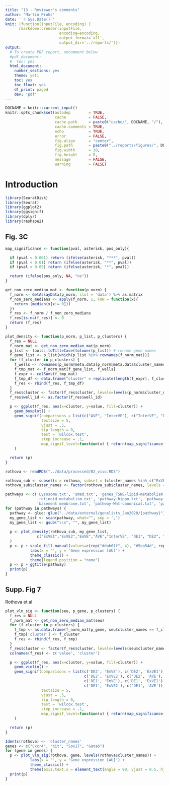 ```yaml
---
title: "13 - Reviewer's comments"
author: "Martin Proks"
date: '`r Sys.Date()`'
knit: (function(inputFile, encoding) { 
      rmarkdown::render(inputFile,
                        encoding=encoding,
                        output_format='all',
                        output_dir='../reports/')})
output:
  # To create PDF report, uncomment below
  #pdf_document:
  #  toc: yes
  html_document:
    number_sections: yes
    theme: yeti
    toc: yes
    toc_float: yes
    df_print: paged
    dev: 'pdf'
---
```


```r
DOCNAME = knitr::current_input()
knitr::opts_chunk$set(autodep        = TRUE,
                      cache          = FALSE,
                      cache.path     = paste0("cache/", DOCNAME, "/"),
                      cache.comments = TRUE,
                      echo           = TRUE,
                      error          = FALSE,
                      fig.align      = "center",
                      fig.path       = paste0("../reports/figures/", DOCNAME, "/"),
                      fig.width      = 10,
                      fig.height     = 8,
                      message        = FALSE,
                      warning        = FALSE)
```

# Introduction

```r
library(SeuratDisk)
library(Seurat)
library(ggplot2)
library(ggsignif)
library(dplyr)
library(reshape2)
```

## Fig. 3C

```r
map_significance <- function(pval, asterisk, pos_only){

  if (pval < 0.001) return (ifelse(asterisk, "***", pval))
  if (pval < 0.01) return (ifelse(asterisk, "**", pval))
  if (pval < 0.05) return (ifelse(asterisk, "*", pval))

  return (ifelse(pos_only, NA, "ns"))
}

get_non_zero_median_mat <- function(p_norm) {
  f_norm <- GetAssayData(p_norm, slot = 'data') %>% as.matrix
  f_non_zero_medians <- apply(f_norm, 1, FUN = function(x){
    return (median(x[x!= 0]))
  })
  f_res <- f_norm / f_non_zero_medians
  f_res[is.na(f_res)] <- 0
  return (f_res)
}

plot_density <- function(p_norm, p_list, p_clusters) {
  f_res = NULL
  f_norm_mat <- get_non_zero_median_mat(p_norm)
  p_list <- tools::toTitleCase(tolower(p_list)) # rename gene names
  f_gene_list <- p_list[which(p_list %in% rownames(f_norm_mat))]
  for (f_cluster in p_clusters) {
    f_wells <- rownames(p_norm@meta.data[p_norm@meta.data$cluster_names == f_cluster, ])
    f_tmp_mat <- f_norm_mat[f_gene_list, f_wells]
    f_expr <- colSums(f_tmp_mat)
    f_tmp_df <- data.frame("cluster" = replicate(length(f_expr), f_cluster), "value" = unname(f_expr), "well_id" = names(f_expr))
    f_res <- rbind(f_res, f_tmp_df)
  }
  f_res$cluster <- factor(f_res$cluster, levels=levels(p_norm$cluster_names))
  f_res$well_id <- as.factor(f_res$well_id)

  p <- ggplot(f_res, aes(x=cluster, y=value, fill=cluster)) + 
    geom_boxplot() +
    geom_signif(comparisons = list(c("AVE", "InterVE"), c("InterVE", "DE2")),
                textsize = 5,
                vjust = .5,
                tip_length = 0,
                test = 'wilcox.test',
                step_increase = .1,
                map_signif_level=function(x) { return(map_significance(x, T, T)) }
    )

  return (p)
}
```

```r
rothova <- readRDS("../data/processed/02_vivo.RDS")
```

```r
rothova_sub <- subset(x = rothova, subset = (cluster_names %in% c("ExVE1","ExVE2","EmVE","AVE","InterVE", "DE1", "DE2", "Hindgut1","Hindgut2","Midgut","Foregut","Liver")))
rothova_sub$cluster_names <- factor(rothova_sub$cluster_names, levels = c("ExVE1","ExVE2","EmVE","AVE","InterVE", "DE1", "DE2", "Hindgut1","Hindgut2","Midgut","Foregut","Liver"))

pathways <- c('Lysosome.txt', 'smad.txt', 'genes_TSNE-lipid-metabolism.txt', 
              'retinoid-metabolism.txt', 'pathway-hippo.txt', 'pathway-fgf.txt',
              'basement membrane.txt', 'pathway-Wnt-canonical.txt', 'pathway-smoothened.txt')
for (pathway in pathways) {
  pathway <- glue::glue("../data/external/genelists_Jan2020/{pathway}")
  my_gene_list <- scan(pathway, what="", sep = ',')
  my_gene_list <- gsub("\\s", "", my_gene_list)
  
  p <- plot_density(rothova_sub, my_gene_list, 
              c("ExVE1","ExVE2","EmVE","AVE","InterVE", "DE1", "DE2", "Hindgut1","Hindgut2","Midgut","Foregut","Liver")
  )
  p <- p + scale_fill_manual(values=c(rep("#dab61f", 4), "#5ea54d", rep("#4a6caa", 7))) +
           labs(x = '', y = 'Gene expression [AU]') + 
           theme_classic() +
           theme(legend.position = "none")
  p <- p + ggtitle(pathway)
  print(p)
}
```

## Supp. Fig 7

Rothova et al

```r
plot_vln_sig <- function(seu, p_gene, p_clusters) {
  f_res = NULL
  f_norm_mat <- get_non_zero_median_mat(seu)
  for (f_cluster in p_clusters) {
    f_tmp <- as.data.frame(f_norm_mat[p_gene, seu$cluster_names == f_cluster])
    f_tmp['cluster'] <- f_cluster
    f_res <- rbind(f_res, f_tmp)
  }
  f_res$cluster <- factor(f_res$cluster, levels=levels(seu$cluster_names))
  colnames(f_res) <- c('value', 'cluster')

  p <- ggplot(f_res, aes(x=cluster, y=value, fill=cluster)) +
    geom_violin() +
    geom_signif(comparisons = list(c('DE2', 'EmVE'), c('DE2', 'ExVE1'),
                                   c('DE2', 'ExVE2'), c('DE2', 'AVE'),
                                   c('DE1', 'EmVE'), c('DE1', 'ExVE1'),
                                   c('DE1', 'ExVE2'), c('DE1', 'AVE')),
                textsize = 5,
                vjust = .5,
                tip_length = 0,
                test = 'wilcox.test',
                step_increase = .1,
                map_signif_level=function(x) { return(map_significance(x, T, T)) }
    )

  return (p)
}

Idents(rothova) <- 'cluster_names'
genes <- c("Cxcr4", "Kit", "Sox17", "Gata6")
for (gene in genes) {
  p <- plot_vln_sig(rothova, gene, levels(rothova$cluster_names)) + 
           labs(x = '', y = 'Gene expression [AU]') + 
           theme_classic() +
           theme(axis.text.x = element_text(angle = 90, vjust = 0.5, hjust=1))
  print(p)
}
```
